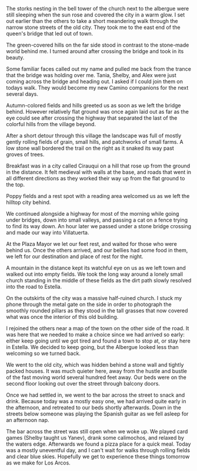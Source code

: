 The storks nesting in the bell tower of the church next to the albergue
were still sleeping when the sun rose and covered the city in a warm glow. I
set out earlier than the others to take a short meandering walk through the
narrow stone streets of the old city. They took me to the east end of the
queen's bridge that led out of town.

<Stats miles="13.5" steps="34091" />

The green-covered hills on the far side stood in contrast to the stone-made
world behind me. I turned around after crossing the bridge and took in its
beauty.

Some familiar faces called out my name and pulled me back from the trance that
the bridge was holding over me. Tania, Shelby, and Alex were just coming across
the bridge and heading out. I asked if I could join them on todays walk. They
would become my new Camino companions for the next several days.

Autumn-colored fields and hills greeted us as soon as we left the bridge behind.
However relatively flat ground was once again laid out as far as the eye could
see after crossing the highway that separated the last of the colorful hills
from the village beyond.

After a short detour through this village the landscape was full of mostly
gently rolling fields of grain, small hills, and patchworks of small farms. A
low stone wall bordered the trail on the right as it snaked its way past groves
of trees.

Breakfast was in a city called Cirauqui on a hill that rose up from the ground
in the distance. It felt medieval with walls at the base, and roads that went
in all different directions as they worked their way up from the flat ground to
the top.

Poppy fields and a rest spot with a reading area welcomed us as we left the
hilltop city behind.

We continued alongside a highway for most of the morning while going under
bridges, down into small valleys, and passing a cat on a fence trying to find
its way down. An hour later we passed under a stone bridge crossing and made
our way into Villatuerta.

At the Plaza Mayor we let our feet rest, and waited for those who were behind
us. Once the others arrived, and our bellies had some food in them, we left for
our destination and place of rest for the night.

A mountain in the distance kept its watchful eye on us as we left town and
walked out into empty fields. We took the long way around a lonely small church
standing in the middle of these fields as the dirt path slowly resolved into
the road to Estella.

On the outskirts of the city was a massive half-ruined church. I stuck my phone
through the metal gate on the side in order to photograph the smoothly rounded
pillars as they stood in the tall grasses that now covered what was once the
interior of this old building.

I rejoined the others near a map of the town on the other side of the road. It
was here that we needed to make a choice since we had arrived so early: either
keep going until we got tired and found a town to stop at, or stay here in
Estella. We decided to keep going, but the Albergue looked less than welcoming
so we turned back.

We went to the old city, which was hidden behind a stone wall and tightly packed
houses. It was much quieter here, away from the hustle and bustle of the fast
moving world several hundred feet away. Our beds were on the second floor
looking out over the street through balcony doors.

Once we had settled in, we went to the bar across the street to snack and drink.
Because today was a mostly easy one, we had arrived quite early in the
afternoon, and retreated to our beds shortly afterwards. Down in the streets
below someone was playing the Spanish guitar as we fell asleep for an afternoon
nap.

The bar across the street was still open when we woke up. We played card games
(Shelby taught us Yanev), drank some calimochos, and relaxed by the waters
edge. Afterwards we found a pizza place for a quick meal. Today was a mostly
uneventful day, and I can't wait for walks through rolling fields and clear
blue skies. Hopefully we get to experience these things tomorrow as we make for
Los Arcos.
